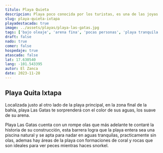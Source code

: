 ```yaml
---
titulo: Playa Quieta
descripcion: Playa poco conocida por los turistas, es una de las joyas que tiene Ixtapa, tranquila y hermosa.
slug: playa-quieta-ixtapa
playadestacada: true
image: ../assets/playas/playa-las-gatas.jpg
tags: ['bajo oleaje', 'arena fina', 'pocas personas', 'playa tranquila']
draft: false
nado: true
comer: false
hospedaje: true
atascada: false
lat: 17.630540
lang: -101.543395
autor: El Zanca
date: 2023-11-28
---
```


## Playa Quita Ixtapa

Localizada justo al otro lado de la playa principal, en la zona final de la bahía, playa Las Gatas te sorprenderá con el color de sus aguas, los suave de su arena.

Playa Las Gatas cuenta con un rompe olas que más adelante te contaré la historia de su construcción, esta barrera logra que la playa entera sea una piscina natural y se apta para nadar en aguas tranquilas, practicamente sin olas, ademas hay áreas de la playa con formaciones de coral y rocas que son ideales para ver peces mientras haces snorkel.

